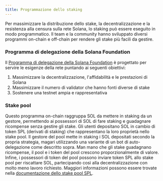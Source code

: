 ```yaml
---
title: Programmazione dello staking
---
```


Per massimizzare la distribuzione dello stake, la decentralizzazione e la
resistenza alla censura sulla rete Solana, lo staking può essere eseguito in
modo programmatico. Il team e la community hanno sviluppato diversi programmi
on-chain e off-chain per rendere gli stake più facili da gestire.

### Programma di delegazione della Solana Foundation

Il
[Programma di delegazione della Solana Foundation](https://solana.org/delegation-program)
è progettato per servire le esigenze della rete puntando ai seguenti obiettivi:

1. Massimizzare la decentralizzazione, l'affidabilità e le prestazioni di Solana
2. Massimizzare il numero di validator che hanno fonti diverse di stake
3. Sostenere una testnet ampia e rappresentativa

### Stake pool

Questo programma on-chain raggruppa SOL da mettere in staking da un gestore,
permettendo ai possessori di SOL di fare staking e guadagnare ricompense senza
gestire gli stake. Gli utenti depositano SOL in cambio di token SPL (derivati di
staking) che rappresentano la loro proprietà nello stake pool. Il gestore del
pool mette in staking i SOL depositati secondo la propria strategia, magari
utilizzando una variante di un bot di auto-delegazione come descritto sopra. Man
mano che gli stake guadagnano ricompense, il pool e i token del pool crescono
proporzionalmente di valore. Infine, i possessori di token del pool possono
inviare token SPL allo stake pool per riscattare SOL, partecipando così alla
decentralizzazione con molto meno lavoro richiesto. Maggiori informazioni
possono essere trovate nella
[documentazione dello stake pool SPL](https://spl.solana.com/stake-pool).
